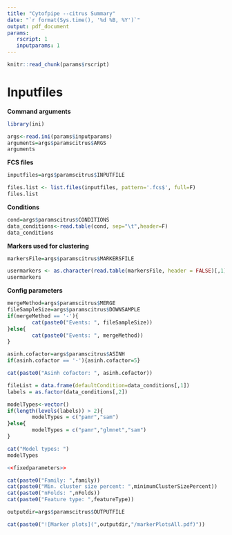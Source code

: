 ```yaml
---
title: "Cytofpipe --citrus Summary" 
date: "`r format(Sys.time(), '%d %B, %Y')`" 
output: pdf_document
params:
   rscript: 1
   inputparams: 1
---
```



```r
knitr::read_chunk(params$rscript)
```


# Inputfiles

**Command arguments**
```r

library(ini)

args<-read.ini(params$inputparams)
arguments=args$paramscitrus$ARGS
arguments
```

**FCS files**
```r

inputfiles=args$paramscitrus$INPUTFILE

files.list <- list.files(inputfiles, pattern='.fcs$', full=F)
files.list
```

**Conditions**
```r

cond=args$paramscitrus$CONDITIONS
data_conditions<-read.table(cond, sep="\t",header=F)
data_conditions

```

**Markers used for clustering**
```r

markersFile=args$paramscitrus$MARKERSFILE

usermarkers <- as.character(read.table(markersFile, header = FALSE)[,1])
usermarkers
```

**Config parameters**
```r

mergeMethod=args$paramscitrus$MERGE
fileSampleSize=args$paramscitrus$DOWNSAMPLE
if(mergeMethod == '-'){
        cat(paste0("Events: ", fileSampleSize))
}else{
        cat(paste0("Events: ", mergeMethod))
}

asinh.cofactor=args$paramscitrus$ASINH
if(asinh.cofactor == '-'){asinh.cofactor=5}

cat(paste0("Asinh cofactor: ", asinh.cofactor))

fileList = data.frame(defaultCondition=data_conditions[,1])
labels = as.factor(data_conditions[,2])

modelTypes<-vector()
if(length(levels(labels)) > 2){
        modelTypes = c("pamr","sam")
}else{
        modelTypes = c("pamr","glmnet","sam")
}

cat("Model types: ")
modelTypes

<<fixedparameters>>

cat(paste0("Family: ",family))
cat(paste0("Min. cluster size percent: ",minimumClusterSizePercent))
cat(paste0("nFolds: ",nFolds))
cat(paste0("Feature type: ",featureType))

```

\newpage

```r

outputdir=args$paramscitrus$OUTPUTFILE

cat(paste0("![Marker plots](",outputdir,"/markerPlotsAll.pdf)"))

```
